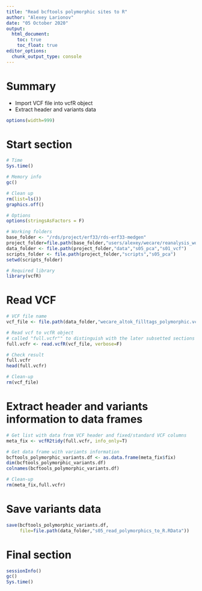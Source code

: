 ```yaml
---
title: "Read bcftools polymorphic sites to R"
author: "Alexey Larionov"
date: "05 October 2020"
output:
  html_document:
    toc: true
    toc_float: true
editor_options:
  chunk_output_type: console
---
```


# Summary

- Import VCF file into vcfR object  
- Extract header and variants data  

<style>
pre{
  overflow-x: auto;
}
pre code{
  word-wrap: normal;
  white-space: pre;
}
</style>

```r

options(width=999)

```

# Start section

```r

# Time
Sys.time()

# Memory info
gc()

# Clean up
rm(list=ls())
graphics.off()

# Options
options(stringsAsFactors = F)

# Working folders
base_folder <- "/rds/project/erf33/rds-erf33-medgen"
project_folder=file.path(base_folder,"users/alexey/wecare/reanalysis_wo_danish_2020")
data_folder <- file.path(project_folder,"data","s05_pca","s01_vcf")
scripts_folder <- file.path(project_folder,"scripts","s05_pca")
setwd(scripts_folder)

# Required library
library(vcfR)

```

# Read VCF

```r

# VCF file name
vcf_file <- file.path(data_folder,"wecare_altok_filltags_polymorphic.vcf.gz")

# Read vcf to vcfR object
# called "full.vcfr"" to distinguish with the later subsetted sections of vcfr
full.vcfr <- read.vcfR(vcf_file, verbose=F)

# Check result
full.vcfr
head(full.vcfr)

# Clean-up
rm(vcf_file)

```

# Extract header and variants information to data frames

```r

# Get list with data from VCF header and fixed/standard VCF columns
meta_fix <- vcfR2tidy(full.vcfr, info_only=T)

# Get data frame with variants information
bcftools_polymorphic_variants.df <- as.data.frame(meta_fix$fix)
dim(bcftools_polymorphic_variants.df)
colnames(bcftools_polymorphic_variants.df)

# Clean-up
rm(meta_fix,full.vcfr)

```

# Save variants data

```r

save(bcftools_polymorphic_variants.df, 
     file=file.path(data_folder,"s05_read_polymorphics_to_R.RData"))

```

# Final section

```r

sessionInfo()
gc()
Sys.time()

```
